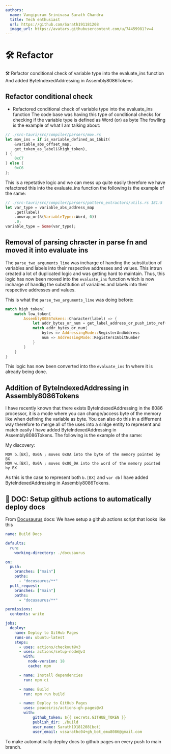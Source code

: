 ```yaml
---
authors:
  name: Vangipuram Srinivasa Sarath Chandra
  title: Tech enthusiast
  url: https://github.com/Sarath191181208
  image_url: https://avatars.githubusercontent.com/u/74459981?v=4
---
```


# 🛠️ Refactor 
🛠️ Refactor conditional check of variable type into the evaluate_ins function And added ByteIndexedAddressing in Assembly8086Tokens

## Refactor conditional check

- Refactored conditional check of variable type into the evaluate_ins function
  The code base was having this type of conditional checks for checking if the variable type is defined as Word (or) as byte
  The fowlling is the example of what I am talking about:

```rust
// ./src-tauri/src/compiler/parsers/mov.rs
let mov_ins = if is_variable_defined_as_16bit(
    &variable_abs_offset_map,
    get_token_as_label(&high_token),
) {
    0xC7
} else {
    0xC6
};
```

This is a repetative logic and we can mess up quite easily therefore we have refactored this into the evaluate_ins function the following is the example of the same:

```rust
// ./src-tauri/src/compiler/parsers/pattern_extractors/utils.rs 181:5
let var_type = variable_abs_address_map
    .get(label)
    .unwrap_or(&(VariableType::Word, 0))
    .0;
variable_type = Some(var_type);
```

## Removal of parsing chracter in parse fn and moved it into evaluate ins

The `parse_two_arguments_line` was incharge of handing the substitution of variables and labels into their respective addresses and values. This intrun created a lot of duplicated logic and was getting hard to maintain. Thus, this logic has now been moved into the `evaluate_ins` function which is now incharge of handlig the substitution of variables and labels into their respective addresses and values.

This is what the `parse_two_arguments_line` was doing before: 
```rust 
match high_token{
    match low_token{ 
        Assembly8086Tokens::Character(label) => {
            let addr_bytes_or_num = get_label_address_or_push_into_ref();
            match addr_bytes_or_num{
                bytes => AddressingMode::RegisterAndAddress
                num => AddressingMode::Registers16bitNumber
            }
        }
    }
}

```

This logic has now been converted into the `evaluate_ins` fn where it is already being done.

## Addition of ByteIndexedAddressing in Assembly8086Tokens

I have recently known that there exists ByteIndexedAddressing in the 8086 processor, it is a mode where you can change/access byte of the memory like when defining the variable as byte. You can also do this in a differnent way therefore to merge all of the uses into a sinlge entity to represent and match easily I have added ByteIndexedAddressing in Assembly8086Tokens. The following is the example of the same:

My discovery: 
```asm6502
MOV b.[BX], 0x0A ; moves 0x0A into the byte of the memory pointed by BX
MOV w.[BX], 0x0A ; moves 0x00_0A into the word of the memory pointed by BX
```

As this is the case to represent both `b.[BX]` and `var db` I have added ByteIndexedAddressing in Assembly8086Tokens.

## 📖 DOC:  Setup github actions to automatically deploy docs 

From [Docusaurus](https://docusaurus.io/docs/deployment#deploying-to-github-pages) docs: 
We have setup a github actions script that looks like this 
```yaml 
name: Build Docs

defaults:
  run:
    working-directory: ./docusaurus

on:
  push:
    branches: ["main"]
    paths:
      - "docusaurus/**"
  pull_request:
    branches: ["main"]
    paths:
      - "docusaurus/**"

permissions:
  contents: write

jobs:
  deploy:
    name: Deploy to GitHub Pages
    runs-on: ubuntu-latest
    steps:
      - uses: actions/checkout@v3
      - uses: actions/setup-node@v3
        with:
          node-version: 18
          cache: npm 

      - name: Install dependencies
        run: npm ci

      - name: Build
        run: npm run build

      - name: Deploy to GitHub Pages
        uses: peaceiris/actions-gh-pages@v3
        with:
            github_token: ${{ secrets.GITHUB_TOKEN }}
            publish_dir: ./build
            user_name: Sarath19181208[bot]
            user_email: vssarathc04+gh_bot_emu8086@gmail.com
``` 
To make automatically deploy docs to github pages on every push to main branch.
